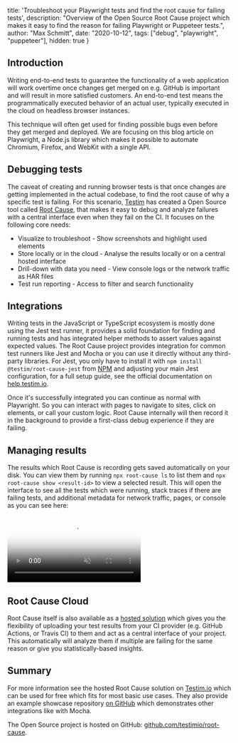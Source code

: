   title: 'Troubleshoot your Playwright tests and find the root cause for failing tests',
  description: "Overview of the Open Source Root Cause project which makes it easy to find the reason for failing Playwright or Puppeteer tests.",
  author: "Max Schmitt",
  date: "2020-10-12",
  tags: ["debug", "playwright", "puppeteer"],
  hidden: true
}

## Introduction

Writing end-to-end tests to guarantee the functionality of a web application will work overtime once changes get merged on e.g. GitHub is important and will result in more satisfied customers. An end-to-end test means the programmatically executed behavior of an actual user, typically executed in the cloud on headless browser instances.

This technique will often get used for finding possible bugs even before they get merged and deployed. We are focusing on this blog article on Playwright, a Node.js library which makes it possible to automate Chromium, Firefox, and WebKit with a single API.

## Debugging tests

The caveat of creating and running browser tests is that once changes are getting implemented in the actual codebase, to find the root cause of why a specific test is failing. For this scenario, [Testim](https://www.testim.io) has created a Open Source tool called [Root Cause](https://github.com/testimio/root-cause), that makes it easy to debug and analyze failures with a central interface even when they fail on the CI. It focuses on the following core needs:

- Visualize to troubleshoot - Show screenshots and highlight used elements
- Store locally or in the cloud - Analyse the results locally or on a central hosted interface
- Drill-down with data you need - View console logs or the network traffic as HAR files
- Test run reporting - Access to filter and search functionality

## Integrations

Writing tests in the JavaScript or TypeScript ecosystem is mostly done using the Jest test runner, it provides a solid foundation for finding and running tests and has integrated helper methods to assert values against expected values. The Root Cause project provides integration for common test runners like Jest and Mocha or you can use it directly without any third-party libraries. For Jest, you only have to install it with `npm install @testim/root-cause-jest` from [NPM](http://npmjs.com/package/@testim/root-cause-jest) and adjusting your main Jest configuration, for a full setup guide, see the official documentation on [help.testim.io](https://help.testim.io/docs/root-cause-jest-integration-guide).

Once it's successfully integrated you can continue as normal with Playwright. So you can interact with pages to navigate to sites, click on elements, or call your custom logic. Root Cause internally will then record it in the background to provide a first-class debug experience if they are failing.

## Managing results

The results which Root Cause is recording gets saved automatically on your disk. You can view them by running `npx root-cause ls` to list them and `npx root-cause show <result-id>` to view a selected result. This will open the interface to see all the tests which were running, stack traces if there are failing tests, and additional metadata for network traffic, pages, or console as you can see here:

<div style={{textAlign: "center", margin: "10px 0"}}>
  <video playsInline autoPlay preload="metadata" muted loop poster="/blog/troubleshoot-playwright-puppeteer-tests/screenplay-banner.jpg" style={{width: "80%", margin: "auto"}}>
    <source src="/blog/troubleshoot-playwright-puppeteer-tests/root-cause-local_new_top.mp4" type="video/mp4"/>
  Your browser does not support the video tag.
  </video>
</div>

## Root Cause Cloud

Root Cause itself is also available as a [hosted solution](https://www.testim.io/root-cause/) which gives you the flexibility of uploading your test results from your CI provider (e.g. GitHub Actions, or Travis CI) to them and act as a central interface of your project. This automatically will analyze them if multiple are failing for the same reason or give you statistically-based insights.

## Summary

For more information see the hosted Root Cause solution on [Testim.io](https://www.testim.io/root-cause/) which can be used for free which fits for most basic use cases. They also provide an example showcase repository [on GitHub](https://github.com/testimio/root-cause-interactive-demo) which demonstrates other integrations like with Mocha.

The Open Source project is hosted on GitHub: [github.com/testimio/root-cause](https://github.com/testimio/root-cause).
